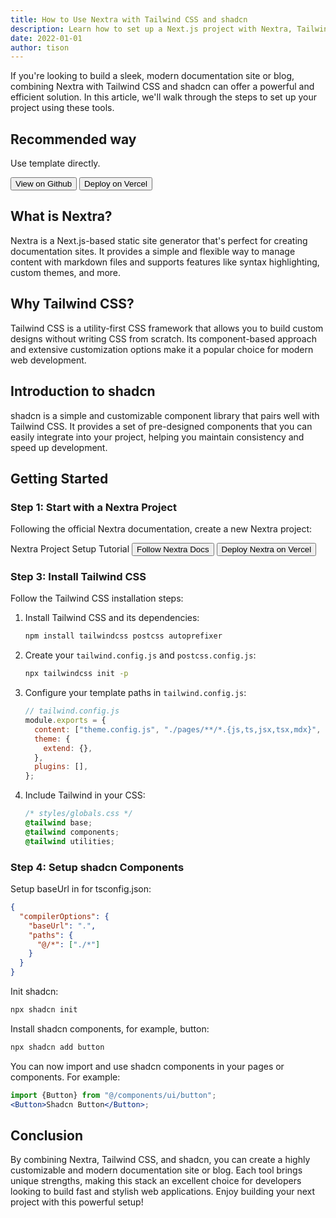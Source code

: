 ```yaml
---
title: How to Use Nextra with Tailwind CSS and shadcn
description: Learn how to set up a Next.js project with Nextra, Tailwind CSS, and shadcn to build a modern documentation site or blog.
date: 2022-01-01
author: tison
---
```


If you're looking to build a sleek, modern documentation site or blog, combining Nextra with Tailwind CSS and shadcn can offer a powerful and efficient solution. In this article, we'll walk through the steps to set up your project using these tools.

## Recommended way

Use template directly.


<Button variant="outline" asChild>
  <Link href="https://github.com/ObservedObserver/nextra-docs-tailwind-shadcn-template" className="gap-2">
    <GitHubLogoIcon />
    <span>View on Github</span>
  </Link>
</Button>
<Button asChild>
  <Link
    href="https://vercel.com/new/clone?repository-url=https%3A%2F%2Fgithub.com%2FObservedObserver%2Fnextra-docs-tailwind-shadcn-template"
    className="gap-2">
    <VercelLogoIcon />
    <span>Deploy on Vercel</span>
  </Link>
</Button>

## What is Nextra?

Nextra is a Next.js-based static site generator that's perfect for creating documentation sites. It provides a simple and flexible way to manage content with markdown files and supports features like syntax highlighting, custom themes, and more.

## Why Tailwind CSS?

Tailwind CSS is a utility-first CSS framework that allows you to build custom designs without writing CSS from scratch. Its component-based approach and extensive customization options make it a popular choice for modern web development.

## Introduction to shadcn

shadcn is a simple and customizable component library that pairs well with Tailwind CSS. It provides a set of pre-designed components that you can easily integrate into your project, helping you maintain consistency and speed up development.

## Getting Started

### Step 1: Start with a Nextra Project

Following the official Nextra documentation, create a new Nextra project:


<Card className="inline-block">
  <CardHeader>
    <CardTitle>Nextra Project Setup Tutorial</CardTitle>
  </CardHeader>
  <CardFooter className="gap-2">
    <Button variant="outline" asChild>
      <Link href="https://nextra.site/docs/docs-theme/start" className="gap-2">
        Follow Nextra Docs
      </Link>
    </Button>
    <Button asChild>
      <Link
        href="https://vercel.com/new/clone?s=https%3A%2F%2Fgithub.com%2Fshuding%2Fnextra-docs-template&showOptionalTeamCreation=false"
        className="gap-2">
        Deploy Nextra on Vercel
      </Link>
    </Button>
  </CardFooter>
</Card>

### Step 3: Install Tailwind CSS

Follow the Tailwind CSS installation steps:

1. Install Tailwind CSS and its dependencies:

   ```bash
   npm install tailwindcss postcss autoprefixer
   ```

2. Create your `tailwind.config.js` and `postcss.config.js`:

   ```bash
   npx tailwindcss init -p
   ```

3. Configure your template paths in `tailwind.config.js`:

   ```js
   // tailwind.config.js
   module.exports = {
     content: ["theme.config.js", "./pages/**/*.{js,ts,jsx,tsx,mdx}", "./components/**/*.{js,ts,jsx,tsx}"],
     theme: {
       extend: {},
     },
     plugins: [],
   };
   ```

4. Include Tailwind in your CSS:

   ```css
   /* styles/globals.css */
   @tailwind base;
   @tailwind components;
   @tailwind utilities;
   ```

### Step 4: Setup shadcn Components

Setup baseUrl in for tsconfig.json:

```json
{
  "compilerOptions": {
    "baseUrl": ".",
    "paths": {
      "@/*": ["./*"]
    }
  }
}
```

Init shadcn:

```bash
npx shadcn init
```

Install shadcn components, for example, button:

```bash
npx shadcn add button
```

You can now import and use shadcn components in your pages or components. For example:

```jsx
import {Button} from "@/components/ui/button";
<Button>Shadcn Button</Button>;
```

## Conclusion

By combining Nextra, Tailwind CSS, and shadcn, you can create a highly customizable and modern documentation site or blog. Each tool brings unique strengths, making this stack an excellent choice for developers looking to build fast and stylish web applications. Enjoy building your next project with this powerful setup!
